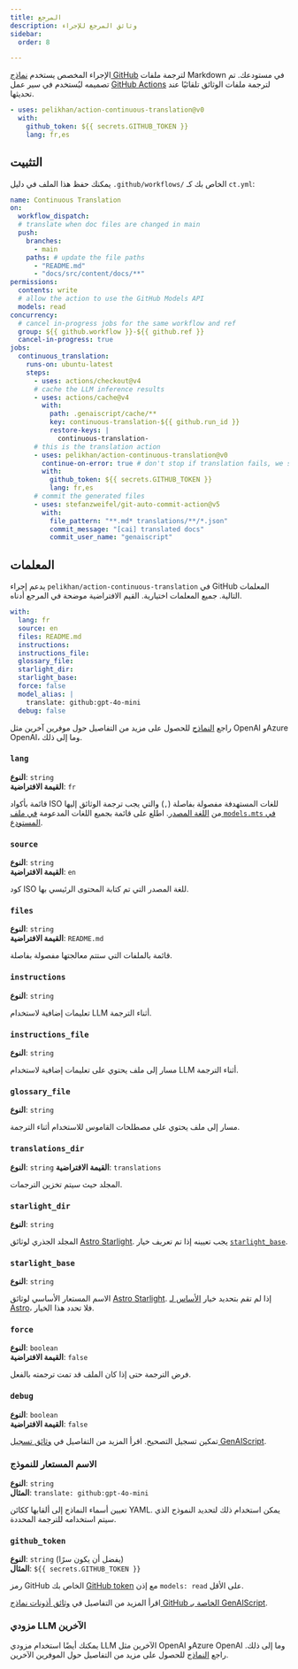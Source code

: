 ```yaml
---
title: المرجع
description: وثائق المرجع للإجراء
sidebar:
  order: 8

---
```


الإجراء المخصص يستخدم [نماذج GitHub](https://github.com/models) لترجمة ملفات Markdown في مستودعك.
تم تصميمه ليُستخدم في سير عمل [GitHub Actions](https://docs.github.com/en/actions) لترجمة ملفات الوثائق تلقائيًا عند تحديثها.

```yaml title=".github/workflows/ct.yml"
- uses: pelikhan/action-continuous-translation@v0
  with:
    github_token: ${{ secrets.GITHUB_TOKEN }}
    lang: fr,es
```

## التثبيت

يمكنك حفظ هذا الملف في دليل `.github/workflows/` الخاص بك كـ `ct.yml`:

```yaml title=".github/workflows/ct.yml" wrap
name: Continuous Translation
on:
  workflow_dispatch:
  # translate when doc files are changed in main
  push:
    branches:
      - main
    paths: # update the file paths
      - "README.md"
      - "docs/src/content/docs/**"
permissions:
  contents: write
  # allow the action to use the GitHub Models API
  models: read
concurrency:
  # cancel in-progress jobs for the same workflow and ref
  group: ${{ github.workflow }}-${{ github.ref }}
  cancel-in-progress: true
jobs:
  continuous_translation:
    runs-on: ubuntu-latest
    steps:
      - uses: actions/checkout@v4
      # cache the LLM inference results
      - uses: actions/cache@v4
        with:
          path: .genaiscript/cache/**
          key: continuous-translation-${{ github.run_id }}
          restore-keys: |
            continuous-translation-
      # this is the translation action
      - uses: pelikhan/action-continuous-translation@v0
        continue-on-error: true # don't stop if translation fails, we still need to store the cache
        with:
          github_token: ${{ secrets.GITHUB_TOKEN }}
          lang: fr,es
      # commit the generated files
      - uses: stefanzweifel/git-auto-commit-action@v5
        with:
          file_pattern: "**.md* translations/**/*.json"
          commit_message: "[cai] translated docs"
          commit_user_name: "genaiscript"
```

## المعلمات

يدعم إجراء `pelikhan/action-continuous-translation` في GitHub المعلمات التالية.
جميع المعلمات اختيارية.
القيم الافتراضية موضحة في المرجع أدناه.

```yaml
with:
  lang: fr
  source: en
  files: README.md
  instructions:
  instructions_file:
  glossary_file:
  starlight_dir:
  starlight_base:
  force: false
  model_alias: |
    translate: github:gpt-4o-mini
  debug: false
```

راجع [النماذج](../../reference/models/) للحصول على مزيد من التفاصيل حول موفرين آخرين مثل OpenAI وAzure OpenAI، وما إلى ذلك.

### `lang`

**النوع**: `string`\
**القيمة الافتراضية**: `fr`

قائمة بأكواد ISO للغات المستهدفة مفصولة بفاصلة (`,`) والتي يجب ترجمة الوثائق إليها من [اللغة المصدر](#source).
اطلع على قائمة بجميع اللغات المدعومة [في ملف `models.mts` في المستودع](https://github.com/pelikhan/action-continuous-translation/blob/main/genaisrc/src/models.mts).

### `source`

**النوع**: `string`\
**القيمة الافتراضية**: `en`

كود ISO للغة المصدر التي تم كتابة المحتوى الرئيسي بها.

### `files`

**النوع**: `string`\
**القيمة الافتراضية**: `README.md`

قائمة بالملفات التي ستتم معالجتها مفصولة بفاصلة.

### `instructions`

**النوع**: `string`

تعليمات إضافية لاستخدام LLM أثناء الترجمة.

### `instructions_file`

**النوع**: `string`

مسار إلى ملف يحتوي على تعليمات إضافية لاستخدام LLM أثناء الترجمة.

### `glossary_file`

**النوع**: `string`

مسار إلى ملف يحتوي على مصطلحات القاموس للاستخدام أثناء الترجمة.

### `translations_dir`

**النوع**: `string`
**القيمة الافتراضية**: `translations`

المجلد حيث سيتم تخزين الترجمات.

### `starlight_dir`

**النوع**: `string`

المجلد الجذري لوثائق [Astro Starlight](../../reference/astro-starlight/).
يجب تعيينه إذا تم تعريف خيار [`starlight_base`](#starlight_base).

### `starlight_base`

**النوع**: `string`

الاسم المستعار الأساسي لوثائق [Astro Starlight](../../reference/astro-starlight/).
إذا لم تقم بتحديد خيار [الأساس لـ Astro](https://docs.astro.build/en/reference/configuration-reference/#base)، فلا تحدد هذا الخيار.

### `force`

**النوع**: `boolean`\
**القيمة الافتراضية**: `false`

فرض الترجمة حتى إذا كان الملف قد تمت ترجمته بالفعل.

### `debug`

**النوع**: `boolean`\
**القيمة الافتراضية**: `false`

تمكين تسجيل التصحيح.
اقرأ المزيد من التفاصيل في [وثائق تسجيل GenAIScript](https://microsoft.github.io/genaiscript/reference/scripts/logging/).

### الاسم المستعار للنموذج

**النوع**: `string`\
**المثال**: `translate: github:gpt-4o-mini`

تعيين أسماء النماذج إلى ألقابها ككائن YAML. يمكن استخدام ذلك لتحديد النموذج الذي سيتم استخدامه للترجمة المحددة.

### `github_token`

**النوع**: `string` (يفضل أن يكون سرًا)\
**المثال**: `${{ secrets.GITHUB_TOKEN }}`

رمز GitHub الخاص بك [GitHub token](https://github.com/settings/tokens) مع إذن `models: read` على الأقل.

اقرأ المزيد من التفاصيل في [وثائق أذونات نماذج GitHub الخاصة بـ GenAIScript](https://microsoft.github.io/genaiscript/reference/github-actions/#github-models-permissions).

### مزودي LLM الآخرين

يمكنك أيضًا استخدام مزودي LLM الآخرين مثل OpenAI وAzure OpenAI وما إلى ذلك.
راجع [النماذج](../../reference/models/) للحصول على مزيد من التفاصيل حول الموفرين الآخرين.
